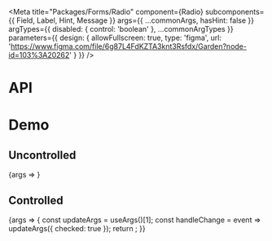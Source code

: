 
<Meta
  title="Packages/Forms/Radio"
  component={Radio}
  subcomponents={{ Field, Label, Hint, Message }}
  args={{
    ...commonArgs,
    hasHint: false
  }}
  argTypes={{
    disabled: { control: 'boolean' },
    ...commonArgTypes
  }}
  parameters={{
    design: {
      allowFullscreen: true,
      type: 'figma',
      url: 'https://www.figma.com/file/6g87L4FdKZTA3knt3Rsfdx/Garden?node-id=103%3A20262'
    }
  }}
/>

# API

<ArgsTable />

# Demo

## Uncontrolled

<Canvas>
  <Story name="Uncontrolled">{args => <RadioStory {...args} />}</Story>
</Canvas>

## Controlled

<Canvas>
  <Story name="Controlled" args={{ checked: false }}>
    {args => {
      const updateArgs = useArgs()[1];
      const handleChange = event => updateArgs({ checked: true });
      return <RadioStory {...args} onChange={handleChange} />;
    }}
  </Story>
</Canvas>

